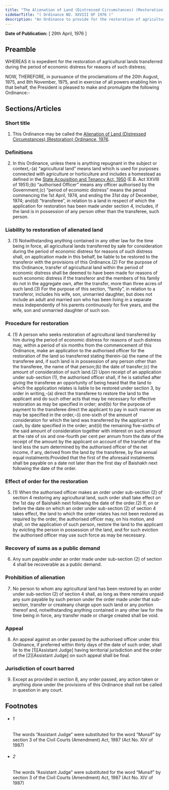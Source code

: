 ```yaml
---
title: "The Alienation of Land (Distressed Circumstances) (Restoration) Ordinance, 1976"
sidebarTitle: "( Ordinance NO. XXVIII OF 1976 )"
description: "An Ordinance to provide for the restoration of agricultural lands transferred for reasons of economic distress."
---
```


**Date of Publication:** [ 29th April, 1976 ]

## Preamble

WHEREAS it is expedient for the restoration of agricultural lands transferred during the period of economic distress for reasons of such distress;

NOW, THEREFORE, in pursuance of the proclamations of the 20th August, 1975, and 8th November, 1975, and in exercise of all powers enabling him in that behalf, the President is pleased to make and promulgate the following Ordinance:-

## Sections/Articles

### Short title

1. This Ordinance may be called the [Alienation of Land (Distressed Circumstances) (Restoration) Ordinance, 1976](/act-516.html "Alienation of Land (Distressed Circumstances) (Restoration) Ordinance, 1976").

### Definitions

2. In this Ordinance, unless there is anything repugnant in the subject or context,-(a) “agricultural land” means land which is used for purposes connected with agriculture or horticulture and includes a homestead as defined in the [State Acquisition and Tenancy Act, 1950](/act-241.html "State Acquisition and Tenancy Act, 1950 ") (E.B. Act XXVIII of 1951);(b) “authorised Officer” means any officer authorised by the Government;(c) “period of economic distress” means the period commencing the 1st April, 1974, and ending the 31st day of December, 1974; and(d) “transferee”, in relation to a land in respect of which the application for restoration has been made under section 4, includes, if the land is in possession of any person other than the transferee, such person.

### Liability to restoration of alienated land

3. (1) Notwithstanding anything contained in any other law for the time being in force, all agricultural lands transferred by sale for consideration during the period of economic distress for reasons of such distress shall, on application made in this behalf, be liable to be restored to the transferor with the provisions of this Ordinance.(2) For the purpose of this Ordinance, transfer of agricultural land within the period of economic distress shall be deemed to have been made for reasons of such economic distress if the transferor and the members of his family do not in the aggregate own, after the transfer, more than three acres of such land.(3) For the purpose of this section, “family”, in relation to a transferor, includes his wife, son, unmarried daughter, but does not include an adult and married son who has been living in a separate mess independently of his parents continuously for five years, and the wife, son and unmarried daughter of such son.

### Procedure for restoration

4. (1) A person who seeks restoration of agricultural land transferred by him during the period of economic distress for reasons of such distress may, within a period of six months from the commencement of this Ordinance, make an application to the authorised officer for the restoration of the land so transferred stating therein-(a) the name of the transferee and, if such land is in possession of any person other than the transferee, the name of that person;(b) the date of transfer;(c) the amount of consideration of such land.(2) Upon receipt of an application under sub-section (1), the authorised officer shall, if he is satisfied after giving the transferee an opportunity of being heard that the land to which the application relates is liable to be restored under section 3, by order in writing,-(a) direct the transferee to restore the land to the applicant and do such other acts that may be necessary for effective restoration as may be specified in order; and(b) for the purpose of payment to the transferee direct the applicant to pay in such manner as may be specified in the order,-(i) one-sixth of the amount of consideration for which the land was transferred by the applicant in cash, by date specified in the order; and(ii) the remaining five-sixths of the said amount of consideration together with interest on such amount at the rate of six and one-fourth per cent per annum from the date of the receipt of the amount by the applicant on account of the transfer of the land less the sum determined by the authorised officer of the net income, if any, derived from the land by the transferee, by five annual equal instalments:Provided that the first of the aforesaid instalments shall be payable on a date not later than the first day of Baishakh next following the date of the order.

### Effect of order for the restoration

5. (1) When the authorised officer makes an order under sub-section (2) of section 4 restoring any agricultural land, such order shall take effect on the 1st day of Baishakh next following the date of the order.(2) If, on or before the date on which an order under sub-section (2) of section 4 takes effect, the land to which the order relates has not been restored as required by the order, the authorised officer may, on his motion, and shall, on the application of such person, restore the land to the applicant by evicting the person in possession of the land, and for such eviction the authorised officer may use such force as may be necessary.

### Recovery of sums as a public demand

6. Any sum payable under an order made under sub-section (2) of section 4 shall be recoverable as a public demand.

### Prohibition of alienation

7. No person to whom any agricultural land has been restored by an order under sub-section (2) of section 4 shall, as long as there remains unpaid any sum payable by such person under the order made under that sub-section, transfer or createany charge upon such land or any portion thereof and, notwithstanding anything contained in any other law for the time being in force, any transfer made or charge created shall be void.

### Appeal

8. An appeal against an order passed by the authorised officer under this Ordinance, if preferred within thirty days of the date of such order, shall lie to the [1][Assistant Judge] having territorial jurisdiction and the order of the [2][Assistant Judge] on such appeal shall be final.

### Jurisdiction of court barred

9. Except as provided in section 8, any order passed, any action taken or anything done under the provisions of this Ordinance shall not be called in question in any court.

## Footnotes

- ###### 1

  The words “Assistant Judge” were substituted for the word “Munsif” by section 3 of the Civil Courts (Amendment) Act, 1987 (Act No. XIV of 1987)

- ###### 2

  The words “Assistant Judge” were substituted for the word “Munsif” by section 3 of the Civil Courts (Amendment) Act, 1987 (Act No. XIV of 1987)
